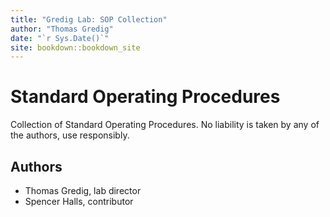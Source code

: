 ```yaml
--- 
title: "Gredig Lab: SOP Collection"
author: "Thomas Gredig"
date: "`r Sys.Date()`"
site: bookdown::bookdown_site
---
```


# Standard Operating Procedures

Collection of Standard Operating Procedures. No liability is taken by any of the authors, use responsibly.

## Authors

- Thomas Gredig, lab director
- Spencer Halls, contributor

